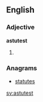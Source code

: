 ==English==

===Adjective===
'''astutest'''

# {{superlative of|astute}}

===Anagrams===
* [[statutes#English|statutes]]

[[sv:astutest]]